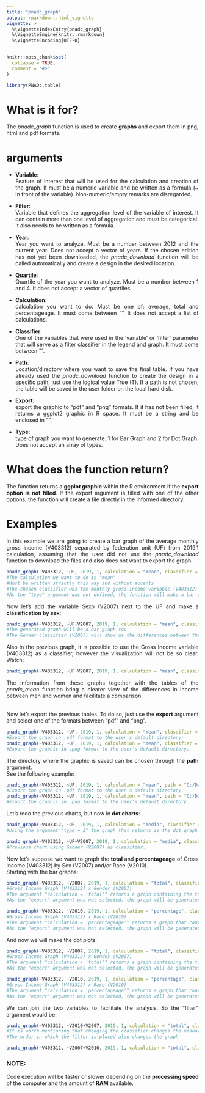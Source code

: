 ```yaml
---
title: "pnadc_graph"
output: rmarkdown::html_vignette
vignette: >
  %\VignetteIndexEntry{pnadc_graph}
  %\VignetteEngine{knitr::rmarkdown}
  %\VignetteEncoding{UTF-8}
---
```


```r
knitr::opts_chunk$set(
  collapse = TRUE,
  comment = "#>"
)
```

```r
library(PNADc.table)
```

# What is it for?
<div style="text-align: justify">
  The _pnadc_graph_ function is used to create **graphs** and export them in png, html and pdf formats.
  
# arguments
<div style="text-align: justify">
* **Variable**:
<br/> Feature of interest that will be used for the calculation and creation of the graph. It must be a numeric variable and be written as a formula (~ in front of the variable). Non-numeric/empty remarks are disregarded.

* **Filter**:
<br/> Variable that defines the aggregation level of the variable of interest. It can contain more than one level of aggregation and must be categorical. It also needs to be written as a formula.

* **Year**:
<br/> Year you want to analyze. Must be a number between 2012 and the current year. Does not accept a vector of years. If the chosen edition has not yet been downloaded, the _pnadc_download_ function will be called automatically and create a design in the desired location.

* **Quartile**:
<br/> Quartile of the year you want to analyze. Must be a number between 1 and 4. It does not accept a vector of quartiles.

* **Calculation**:
<br/> calculation you want to do. Must be one of: average, total and percentageage. It must come between "". It does not accept a list of calculations.

* **Classifier**:
<br/> One of the variables that were used in the 'variable' or 'filter' parameter that will serve as a filter classifier in the legend and graph. It must come between "".

* **Path**:
<br/> Location/directory where you want to save the final table. If you have already used the _pnadc_download_ function to create the design in a specific path, just use the logical value True (T). If a path is not chosen, the table will be saved in the user folder on the local hard disk.

* **Export**:
<br/> export the graphic to "pdf" and "png" formats. If it has not been filled, it returns a ggplot2 graphic in R space. It must be a string and be enclosed in "".

* **Type**:
<br/> type of graph you want to generate. 1 for Bar Graph and 2 for Dot Graph. Does not accept an array of types.

# What does the function return?
<div style="text-align: justify">
  The function returns a **ggplot graphic** within the R environment if the **export option is not filled**. If the export argument is filled with one of the other options, the function will create a file directly in the informed directory.
  
# Examples
<div style="text-align: justify">
  In this example we are going to create a bar graph of the average monthly gross income (V403312) separated by federation unit (UF) from 2019.1 calculation, assuming that the user did not use the _pnadc_download_ function to download the files and also does not want to export the graph.
  
```r
pnadc_graph(~V403312, ~UF, 2019, 1, calculation = "mean", classifier = "V403312")
#The calculation we want to do is "mean"
#Must be written strictly this way and without accents
#The chosen classifier was the monthly gross income variable (V403312)
#As the "type" argument was not defined, the function will make a bar graph
```
<div style="text-align: justify">
  Now let's add the variable Sexo (V2007) next to the UF and make a **classification by sex**:

```r
pnadc_graph(~V403312, ~UF+V2007, 2019, 1, calculation = "mean", classifier = "V2007")
#The generated graph will be a bar graph too
#The Gender classifier (V2007) will show us the differences between the gross income of each Gender
```

<div style="text-align: justify">
  Also in the previous graph, it is possible to use the Gross Income variable (V403312) as a classifier, however the visualization will not be so clear. Watch:
  
```r
pnadc_graph(~V403312, ~UF+V2007, 2019, 1, calculation = "mean", classifier = "V403312")
```

<div style="text-align: justify">
  The information from these graphs together with the tables of the _pnadc_mean_ function bring a clearer view of the differences in income between men and women and facilitate a comparison.

<br/> Now let's export the previous tables. To do so, just use the **export** argument and select one of the formats between "pdf" and "png".
```r
pnadc_graph(~V403312, ~UF, 2019, 1, calculation = "mean", classifier = "V403312", export = "pdf")
#Export the graph in .pdf format to the user's default directory.
pnadc_graph(~V403312, ~UF, 2019, 1, calculation = "mean", classifier = "V403312", export = "png")
#Export the graphic in .png format to the user's default directory.
```
<div style="text-align: justify">
  The directory where the graphic is saved can be chosen through the **path** argument.
<br/>See the following example:

```r
pnadc_graph(~V403312, ~UF, 2019, 1, calculation = "mean", path = "C:/Data_PNADc", classifier = "V403312", export = "pdf")
#Export the graph in .pdf format to the user's default directory.
pnadc_graph(~V403312, ~UF, 2019, 1, calculation = "mean", path = "C:/Data_PNADc", classifier = "V403312", export = "png")
#Export the graphic in .png format to the user's default directory.
```

<div style="text-align: justify">
  Let's redo the previous charts, but now in **dot charts**:
```r
pnadc_graph(~V403312, ~UF, 2019, 1, calculation = "media", classifier = "V403312", type = 2)
#Using the argument "type = 2" the graph that returns is the dot graph instead of the bar graph.
```

  
```r
pnadc_graph(~V403312, ~UF+V2007, 2019, 1, calculation = "media", classifier = "V2007", type = 2)
#Previous chart using Gender (V2007) as classifier.
```
<div style="text-align: justify">
  Now let's suppose we want to graph the **total** and **percentageage** of Gross Income (V403312) by Sex (V2007) and/or Race (V2010).
<br/> Starting with the bar graphs:

```r
pnadc_graph(~V403312, ~V2007, 2019, 1, calculation = "total", classifier = "V2007")
#Gross Income Graph (V403312) x Gender (V2007)
#The argument "calculation = 'total'" returns a graph containing the totals of the variable Gross Income (V403312)
#As the "export" argument was not selected, the graph will be generated in R environment
```

```r
pnadc_graph(~V403312, ~V2010, 2019, 1, calculation = "percentage", classifier = "V403312")
#Gross Income Graph (V403312) x Race (V2010)
#The argument "calculation = 'percentageage'" returns a graph that contains the percentageages of the variable Gross Income (V403312)
#As the "export" argument was not selected, the graph will be generated in R environment
```
<div style="text-align: justify">
  And now we will make the dot plots:

```r
pnadc_graph(~V403312, ~V2007, 2019, 1, calculation = "total", classifier = "V403312", type = 2)
#Gross Income Graph (V403312) x Gender (V2007)
#The argument "calculation = 'total'" returns a graph containing the totals of the variable Gross Income (V403312)
#As the "export" argument was not selected, the graph will be generated in R environment
```

```r
pnadc_graph(~V403312, ~V2010, 2019, 1, calculation = "percentage", classifier = "V403312", type = 2)
#Gross Income Graph (V403312) x Race (V2010)
#The argument "calculation = 'percentageage'" returns a graph that contains the percentageages of the variable Gross Income (V403312)
#As the "export" argument was not selected, the graph will be generated in R environment
```

<div style="text-align: justify">
  We can join the two variables to facilitate the analysis. So the "filter" argument would be:
  
```r
pnadc_graph(~V403312, ~V2010+V2007, 2019, 1, calculation = "total", classifier = "V2007", type = 1)
#It is worth mentioning that changing the classifier changes the visualization of the chart
#The order in which the filter is placed also changes the graph
```

```r
pnadc_graph(~V403312, ~V2007+V2010, 2019, 1, calculation = "total", classifier = "V2010", type = 1)
```

### NOTE:
<div style="text-align: justify">
Code execution will be faster or slower depending on the **processing speed** of the computer and the amount of **RAM** available.

